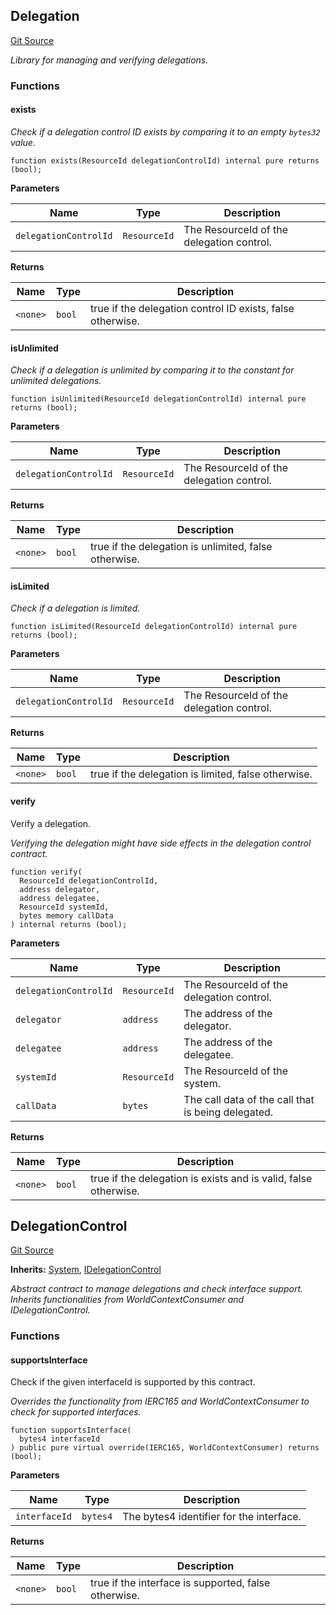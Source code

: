 [//]: # "This file is autogenerated, do not change manually"

## Delegation

[Git Source](https://github.com/latticexyz/mud/blob/main/packages/world/src/Delegation.sol)

_Library for managing and verifying delegations._

### Functions

#### exists

_Check if a delegation control ID exists by comparing it to an empty `bytes32` value._

```solidity
function exists(ResourceId delegationControlId) internal pure returns (bool);
```

**Parameters**

| Name                  | Type         | Description                               |
| --------------------- | ------------ | ----------------------------------------- |
| `delegationControlId` | `ResourceId` | The ResourceId of the delegation control. |

**Returns**

| Name     | Type   | Description                                                |
| -------- | ------ | ---------------------------------------------------------- |
| `<none>` | `bool` | true if the delegation control ID exists, false otherwise. |

#### isUnlimited

_Check if a delegation is unlimited by comparing it to the constant for unlimited delegations._

```solidity
function isUnlimited(ResourceId delegationControlId) internal pure returns (bool);
```

**Parameters**

| Name                  | Type         | Description                               |
| --------------------- | ------------ | ----------------------------------------- |
| `delegationControlId` | `ResourceId` | The ResourceId of the delegation control. |

**Returns**

| Name     | Type   | Description                                           |
| -------- | ------ | ----------------------------------------------------- |
| `<none>` | `bool` | true if the delegation is unlimited, false otherwise. |

#### isLimited

_Check if a delegation is limited._

```solidity
function isLimited(ResourceId delegationControlId) internal pure returns (bool);
```

**Parameters**

| Name                  | Type         | Description                               |
| --------------------- | ------------ | ----------------------------------------- |
| `delegationControlId` | `ResourceId` | The ResourceId of the delegation control. |

**Returns**

| Name     | Type   | Description                                         |
| -------- | ------ | --------------------------------------------------- |
| `<none>` | `bool` | true if the delegation is limited, false otherwise. |

#### verify

Verify a delegation.

_Verifying the delegation might have side effects in the delegation control contract._

```solidity
function verify(
  ResourceId delegationControlId,
  address delegator,
  address delegatee,
  ResourceId systemId,
  bytes memory callData
) internal returns (bool);
```

**Parameters**

| Name                  | Type         | Description                                        |
| --------------------- | ------------ | -------------------------------------------------- |
| `delegationControlId` | `ResourceId` | The ResourceId of the delegation control.          |
| `delegator`           | `address`    | The address of the delegator.                      |
| `delegatee`           | `address`    | The address of the delegatee.                      |
| `systemId`            | `ResourceId` | The ResourceId of the system.                      |
| `callData`            | `bytes`      | The call data of the call that is being delegated. |

**Returns**

| Name     | Type   | Description                                                     |
| -------- | ------ | --------------------------------------------------------------- |
| `<none>` | `bool` | true if the delegation is exists and is valid, false otherwise. |

## DelegationControl

[Git Source](https://github.com/latticexyz/mud/blob/main/packages/world/src/DelegationControl.sol)

**Inherits:**
[System](./system#system), [IDelegationControl](./delegation-external#idelegationcontrol)

_Abstract contract to manage delegations and check interface support.
Inherits functionalities from WorldContextConsumer and IDelegationControl._

### Functions

#### supportsInterface

Check if the given interfaceId is supported by this contract.

_Overrides the functionality from IERC165 and WorldContextConsumer to check for supported interfaces._

```solidity
function supportsInterface(
  bytes4 interfaceId
) public pure virtual override(IERC165, WorldContextConsumer) returns (bool);
```

**Parameters**

| Name          | Type     | Description                              |
| ------------- | -------- | ---------------------------------------- |
| `interfaceId` | `bytes4` | The bytes4 identifier for the interface. |

**Returns**

| Name     | Type   | Description                                          |
| -------- | ------ | ---------------------------------------------------- |
| `<none>` | `bool` | true if the interface is supported, false otherwise. |
